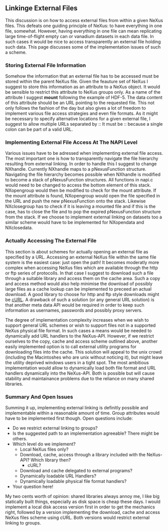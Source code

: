 ==Linkinge External Files==


This discussion is on how to access external files from within a given NeXus files. This defeats one guiding principle of NeXus: to have everything in one file, somewhat. However, having everything in one file can mean replicating large time-of-flight empty can or vanadium datasets in each data file. In such cases it would be nice to access transparently an external file holding such data. This page discusses some of the implementation issues of such a scheme. 


===Storing External File Information===
Somehow the information that an external file has to be accessed must be stored within the parent NeXus file. Given the feauture set of NeXus I suggest to store this information as an attribute to a NeXus object. It would be sensible to restrict this attribute to NeXus groups only. As a name of the attribute I suggest '''mount''' following the example of HDF-5. The data content of this attribute should be an URL pointing to the requested file. This not only follows the fashion of the day but also gives a lot of freedom to implement various file access strategies and even file formats. As it might be necessary to specify alternative locations for a given external file, I suggest to allow multiple URLs separated by :: It must be :: because a single colon can be part of a valid URL. 


===Implementing External File Access At The NAPI Level===
Various issues have to be adressed when implementing external file access. The most important one is how to transparently navigate the file hierarchy resulting from external linking. In order to handle this I suggest to change NXhandle. Currently NXhandle maps to a pNexusFunction structure. Navigating the file hierarchy becomes possible when NXhandle is modified to become a stack of pNexusFunction structures. All functions in napi.c would need to be
changed to access the bottom element of this stack. NXopengroup would then be modified to check for the mount attribute. If the mount attribute is found, NXopengroup would  open the file specified in the URL and push the new pNexusFunction onto the stack. Likewise NXclosegroup has to check if it is leaving a mounted file and if this is the case, has to close the file and to pop the expired pNexusFunction structure from the stack. If we choose to implement external linking on datasets too a similar scheme would have to be implemented for NXopendata and NXclosedata.


===Actually Accessing The External File===
This section is about schemes for actually opening an external file as specified by a URL. Accessing an external NeXus file within the same file system is the easiest case: just open the path! It becomes moderatly more complex when accessing NeXus files which are available through the http or ftp series of protocolls. In that case I suggest to download such a file through a suitable library and access them on the cache area. Such a copy and access method would also help minimise the download of possibly large files as a cache lookup can be implemented to preceed an actual download. A good library to choose for http and ftp style downloads might be [http://curl.haxx.se/ cURL]. A drawback of such a solution (or any general URL solution) is that another 
meta data API would be required in order to keep such information as usernames, passwords and possibly proxy servers.


The degree of implementation complexity increases when we wish to support general URL schemes or wish to support files not in a supported NeXus physical file format. In such cases a means would be needed to dynamically add URL handlers to the NeXus-API. However, if we restrict ourselves to the copy, cache and access scheme outlined above, another easily implemented option is to call external utility programs for downloading files into the cache. This solution will appeal to the unix crowd (including the Macintoshes who are unix without noticing it), but might leave the utility deprived windows users in a tight spot. The most ambitious implementation would allow to dynamically load both file format and URL handlers dynamically into the NeXus-API. Both is possible but will cause stability and maintainance problems due to the reliance on many shared libraries.



===Summary And Open Issues===
Summing it up, implementing external linking is definitly possible and implementable within a reasonable amount of time. Group attributes would have to be implemented first though. Open questions include:
* Do we restrict external linking to groups?
* Is the suggested path to an implementation agreeable? There might be others.
* Which level do we implement?
**Local NeXus files only?
**Download, cache, access through a library included with the NeXus-API? Which library then?
*** cURL?
**Download and cache delegated to external programs?
**Dynamically loadable URL Handlers?
**Dynamically loadable physical file format handlers?
* Your question here!
My two cents worth of opinion: shared libraries always annoy me, I like big statically built things, especially as disk space is cheap these days. I would implement a local disk access version first in order to get the mechanics right, followed by a version implementing the download, cache and access NeXus files scheme using cURL. Both versions would restrict external linking to groups.